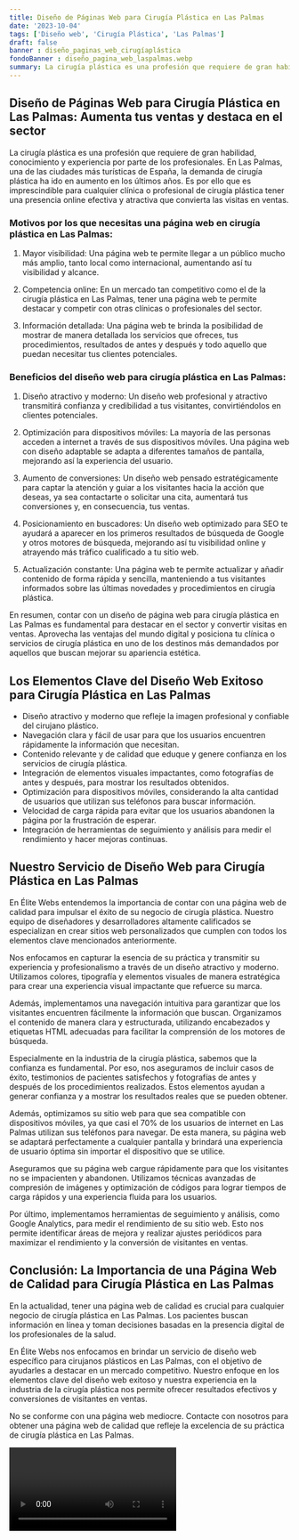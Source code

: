 ```yaml
---
title: Diseño de Páginas Web para Cirugía Plástica en Las Palmas
date: '2023-10-04'
tags: ['Diseño web', 'Cirugía Plástica', 'Las Palmas']
draft: false
banner : diseño_paginas_web_cirugíaplástica
fondoBanner : diseño_pagina_web_laspalmas.webp
summary: La cirugía plástica es una profesión que requiere de gran habilidad, conocimiento y experiencia por parte de los profesionales. En Las Palmas, una de las ciudades más turísticas de España, la demanda de cirugía plástica ha ido en aumento en los últimos años. Es por ello que es imprescindible para cualquier clínica o profesional de cirugía plástica tener una presencia online efectiva y atractiva que convierta las visitas en ventas.
---
```


## Diseño de Páginas Web para Cirugía Plástica en Las Palmas: Aumenta tus ventas y destaca en el sector

La cirugía plástica es una profesión que requiere de gran habilidad, conocimiento y experiencia por parte de los profesionales. En Las Palmas, una de las ciudades más turísticas de España, la demanda de cirugía plástica ha ido en aumento en los últimos años. Es por ello que es imprescindible para cualquier clínica o profesional de cirugía plástica tener una presencia online efectiva y atractiva que convierta las visitas en ventas.

### Motivos por los que necesitas una página web en cirugía plástica en Las Palmas:

1. Mayor visibilidad: Una página web te permite llegar a un público mucho más amplio, tanto local como internacional, aumentando así tu visibilidad y alcance.

2. Competencia online: En un mercado tan competitivo como el de la cirugía plástica en Las Palmas, tener una página web te permite destacar y competir con otras clínicas o profesionales del sector.

3. Información detallada: Una página web te brinda la posibilidad de mostrar de manera detallada los servicios que ofreces, tus procedimientos, resultados de antes y después y todo aquello que puedan necesitar tus clientes potenciales.

### Beneficios del diseño web para cirugía plástica en Las Palmas:

1. Diseño atractivo y moderno: Un diseño web profesional y atractivo transmitirá confianza y credibilidad a tus visitantes, convirtiéndolos en clientes potenciales.

2. Optimización para dispositivos móviles: La mayoría de las personas acceden a internet a través de sus dispositivos móviles. Una página web con diseño adaptable se adapta a diferentes tamaños de pantalla, mejorando así la experiencia del usuario.

3. Aumento de conversiones: Un diseño web pensado estratégicamente para captar la atención y guiar a los visitantes hacia la acción que deseas, ya sea contactarte o solicitar una cita, aumentará tus conversiones y, en consecuencia, tus ventas.

4. Posicionamiento en buscadores: Un diseño web optimizado para SEO te ayudará a aparecer en los primeros resultados de búsqueda de Google y otros motores de búsqueda, mejorando así tu visibilidad online y atrayendo más tráfico cualificado a tu sitio web.

5. Actualización constante: Una página web te permite actualizar y añadir contenido de forma rápida y sencilla, manteniendo a tus visitantes informados sobre las últimas novedades y procedimientos en cirugía plástica.

En resumen, contar con un diseño de página web para cirugía plástica en Las Palmas es fundamental para destacar en el sector y convertir visitas en ventas. Aprovecha las ventajas del mundo digital y posiciona tu clínica o servicios de cirugía plástica en uno de los destinos más demandados por aquellos que buscan mejorar su apariencia estética.

<GifSeo />

<Cta />

## Los Elementos Clave del Diseño Web Exitoso para Cirugía Plástica en Las Palmas

- Diseño atractivo y moderno que refleje la imagen profesional y confiable del cirujano plástico.
- Navegación clara y fácil de usar para que los usuarios encuentren rápidamente la información que necesitan.
- Contenido relevante y de calidad que eduque y genere confianza en los servicios de cirugía plástica.
- Integración de elementos visuales impactantes, como fotografías de antes y después, para mostrar los resultados obtenidos.
- Optimización para dispositivos móviles, considerando la alta cantidad de usuarios que utilizan sus teléfonos para buscar información.
- Velocidad de carga rápida para evitar que los usuarios abandonen la página por la frustración de esperar.
- Integración de herramientas de seguimiento y análisis para medir el rendimiento y hacer mejoras continuas.

## Nuestro Servicio de Diseño Web para Cirugía Plástica en Las Palmas

En Élite Webs entendemos la importancia de contar con una página web de calidad para impulsar el éxito de su negocio de cirugía plástica. Nuestro equipo de diseñadores y desarrolladores altamente calificados se especializan en crear sitios web personalizados que cumplen con todos los elementos clave mencionados anteriormente.

Nos enfocamos en capturar la esencia de su práctica y transmitir su experiencia y profesionalismo a través de un diseño atractivo y moderno. Utilizamos colores, tipografía y elementos visuales de manera estratégica para crear una experiencia visual impactante que refuerce su marca.

Además, implementamos una navegación intuitiva para garantizar que los visitantes encuentren fácilmente la información que buscan. Organizamos el contenido de manera clara y estructurada, utilizando encabezados y etiquetas HTML adecuadas para facilitar la comprensión de los motores de búsqueda.

Especialmente en la industria de la cirugía plástica, sabemos que la confianza es fundamental. Por eso, nos aseguramos de incluir casos de éxito, testimonios de pacientes satisfechos y fotografías de antes y después de los procedimientos realizados. Estos elementos ayudan a generar confianza y a mostrar los resultados reales que se pueden obtener.

Además, optimizamos su sitio web para que sea compatible con dispositivos móviles, ya que casi el 70% de los usuarios de internet en Las Palmas utilizan sus teléfonos para navegar. De esta manera, su página web se adaptará perfectamente a cualquier pantalla y brindará una experiencia de usuario óptima sin importar el dispositivo que se utilice.

Aseguramos que su página web cargue rápidamente para que los visitantes no se impacienten y abandonen. Utilizamos técnicas avanzadas de compresión de imágenes y optimización de códigos para lograr tiempos de carga rápidos y una experiencia fluida para los usuarios.

Por último, implementamos herramientas de seguimiento y análisis, como Google Analytics, para medir el rendimiento de su sitio web. Esto nos permite identificar áreas de mejora y realizar ajustes periódicos para maximizar el rendimiento y la conversión de visitantes en ventas.

## Conclusión: La Importancia de una Página Web de Calidad para Cirugía Plástica en Las Palmas

En la actualidad, tener una página web de calidad es crucial para cualquier negocio de cirugía plástica en Las Palmas. Los pacientes buscan información en línea y toman decisiones basadas en la presencia digital de los profesionales de la salud.

En Élite Webs nos enfocamos en brindar un servicio de diseño web específico para cirujanos plásticos en Las Palmas, con el objetivo de ayudarles a destacar en un mercado competitivo. Nuestro enfoque en los elementos clave del diseño web exitoso y nuestra experiencia en la industria de la cirugía plástica nos permite ofrecer resultados efectivos y conversiones de visitantes en ventas.

No se conforme con una página web mediocre. Contacte con nosotros para obtener una página web de calidad que refleje la excelencia de su práctica de cirugía plástica en Las Palmas.

<Video />

<CtaBot job='Cirugía Plástica' city='Las Palmas'/>

<Gmaps query='Las Palmas+españa+maps' />